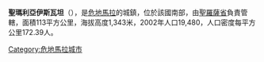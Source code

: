 {{coord|14|11|N|90|16|W|display=title|region:GT_type:city_source:GNS-enwiki}}

'''聖瑪利亞伊斯瓦坦'''（{{lang-es|Santa María Ixhuatán}}），是[[危地馬拉|危地馬拉]]的城鎮，位於該國南部，由[[聖羅薩省|聖羅薩省]]負責管轄，面積113平方公里，海拔高度1,343米，2002年人口19,480，人口密度每平方公里172.39人。

{{Guatemala-geo-stub}}
[[Category:危地馬拉城市|Category:危地馬拉城市]]